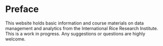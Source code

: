 # Preface {.unnumbered}

This website holds basic information and course materials on data management and analytics from the International Rice Research Institute. This is a work in progress. Any suggestions or questions are highly welcome.
